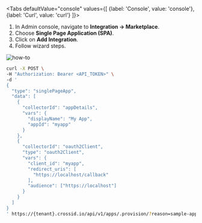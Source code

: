 
<Tabs
defaultValue="console"
values={[
{label: 'Console', value: 'console'},
{label: 'Curl', value: 'curl'}
]}>
<TabItem value="console">

1. In Admin console, navigate to <b>Integration &rarr; Marketplace</b>.
1. Choose <b>Single Page Application (SPA)</b>.
1. Click on <b>Add Integration</b>.
1. Follow wizard steps.

![how-to](/img/add_spa.gif)

</TabItem>
<TabItem value="curl">

```bash {10-11,18-22}
curl -X POST \
-H "Authorization: Bearer <API_TOKEN>" \
-d '
{
  "type": "singlePageApp",
  "data": [
    {
      "collectorId": "appDetails",
      "vars": {
        "displayName": "My App",
        "appId": "myapp"
      }
    },
    {
      "collectorId": "oauth2Client",
      "type": "oauth2Client",
      "vars": {
        "client_id": "myapp",
        "redirect_uris": [
          "https://localhost/callback"
        ],
        "audience": ["https://localhost"]
      }
    }
  ]
}
' https://{tenant}.crossid.io/api/v1/apps/.provision/?reason=sample-app
```

</TabItem>
</Tabs>
